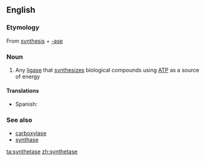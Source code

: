 {{also|Synthetase}}
==English==

===Etymology===
From [[synthesis]] + [[-ase]]

===Noun===
{{en-noun}}

# {{label|en|enzyme}} Any [[ligase]] that [[synthesize]]s biological compounds using [[ATP]] as a source of energy

====Translations====
{{trans-top|ligase that synthesizes biological compounds}}
* Spanish: {{t|es|sintetasa|f}}
{{trans-mid}}
{{trans-bottom}}

===See also===
* [[carboxylase]]
* [[synthase]]

[[ta:synthetase]]
[[zh:synthetase]]